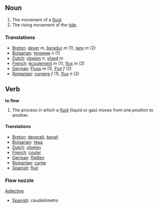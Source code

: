 == Noun ==

#The movement of a [[fluid]].
#The rising movement of the [[tide]].

===Translations===
*[[Breton]]: [[dever]] ''m'', [[beradur]] ''m'' (1), [[lanv]] ''m'' (2)
*[[Bulgarian]]: [[течение]] ''n'' (1)
*[[Dutch]]: [[vloeien]] ''n'', [[vloed]] ''m''
*[[French]]: [[écoulement]] ''m'' (1), [[flux]] ''m'' (2)
*[[German]]: [[Fluss]] ''m'' (1), [[Flut]] ''f'' (2)
*[[Romanian]]: [[curgere]] ''f'' (1), [[flux]] ''n'' (2)

== Verb ==

'''to flow'''

#The process in which a [[fluid]] (liquid or gas) moves from one position to another.

====Translations====
*[[Breton]]: [[deverañ]], [[berañ]]
*[[Bulgarian]]: [[тека]]
*[[Dutch]]: [[vloeien]]
*[[French]]: [[couler]]
*[[German]]: [[fließen]]
*[[Romanian]]: [[curge]]
*[[Spanish]]: [[fluir]]

===Flow nozzle===
[[Adjective]]
*[[Spanish]]: caudalómetro